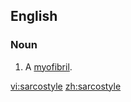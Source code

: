 ==English==

===Noun===
{{en-noun}}

# {{lb|en|muscle|obsolete}} A [[myofibril]].

[[vi:sarcostyle]]
[[zh:sarcostyle]]
